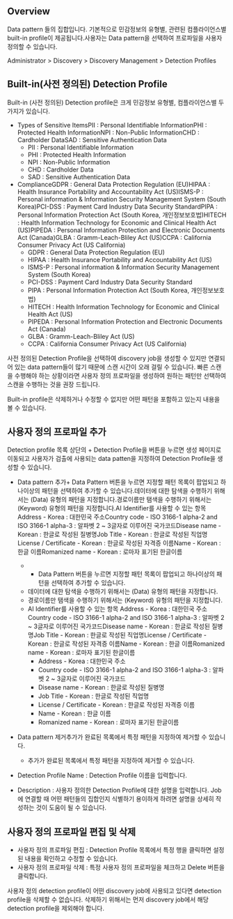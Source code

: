 ## Overview
Data pattern 들의 집합입니다. 기본적으로 민감정보의 유형별, 관련된 컴플라이언스별 built-in profile이 제공됩니다.사용자는 Data pattern을 선택하여 프로파일을 사용자 정의할 수 있습니다.

Administrator > Discovery > Discovery Management > Detection Profiles

## Built-in(사전 정의된) Detection Profile
Built-in (사전 정의된) Detection profile은 크게 민감정보 유형별, 컴플라이언스별 두가지가 있습니다.

* Types of Sensitive ItemsPII : Personal Identifiable InformationPHI : Protected Health InformationNPI : Non-Public InformationCHD : Cardholder DataSAD : Sensitive Authentication Data
  * PII : Personal Identifiable Information
  * PHI : Protected Health Information
  * NPI : Non-Public Information
  * CHD : Cardholder Data
  * SAD : Sensitive Authentication Data
* ComplianceGDPR : General Data Protection Regulation (EU)HIPAA : Health Insurance Portability and Accountability Act (US)ISMS-P : Personal information & Information Security Management System (South Korea)PCI-DSS : Payment Card Industry Data Security StandardPIPA : Personal Information Protection Act (South Korea, 개인정보보호법)HITECH : Health Information Technology for Economic and Clinical Health Act (US)PIPEDA : Personal Information Protection and Electronic Documents Act (Canada)GLBA : Gramm-Leach-Bliley Act (US)CCPA : California Consumer Privacy Act (US California)
  * GDPR : General Data Protection Regulation (EU)
  * HIPAA : Health Insurance Portability and Accountability Act (US)
  * ISMS-P : Personal information & Information Security Management System (South Korea)
  * PCI-DSS : Payment Card Industry Data Security Standard
  * PIPA : Personal Information Protection Act (South Korea, 개인정보보호법)
  * HITECH : Health Information Technology for Economic and Clinical Health Act (US)
  * PIPEDA : Personal Information Protection and Electronic Documents Act (Canada)
  * GLBA : Gramm-Leach-Bliley Act (US)
  * CCPA : California Consumer Privacy Act (US California)

사전 정의된 Detection Profile을 선택하여 discovery job을 생성할 수 있지만 연결되어 있는 data pattern들이 많기 때문에 스캔 시간이 오래 걸릴 수 있습니다. 빠른 스캔을 수행해야 하는 상황이라면 사용자 정의 프로파일을 생성하여 원하는 패턴만 선택하여 스캔을 수행하는 것을 권장 드립니다.

Built-in profile은 삭제하거나 수정할 수 없지만 어떤 패턴을 포함하고 있는지 내용을 볼 수 있습니다.

## 사용자 정의 프로파일 추가
Detection profile 목록 상단의 + Detection Profile을 버튼을 누르면 생성 페이지로 이동되고 사용자가 검출에 사용되는 data patten을 지정하여 Detection Profile을 생성할 수 있습니다.

* Data pattern 추가+ Data Pattern 버튼을 누르면 지정할 패턴 목록이 팝업되고 하나이상의 패턴을 선택하여 추가할 수 있습니다.데이터에 대한 탐색을 수행하기 위해서는 (Data) 유형의 패턴을 지정합니다.경로이름만 탬색을 수행하기 위해서는 (Keyword) 유형의 패턴을 지정합니다.AI Identifier를 사용할 수 있는 항목 Address - Korea : 대한민국 주소Country code - ISO 3166-1 alpha-2 and ISO 3166-1 alpha-3 : 알파벳 2 ~ 3글자로 이루어진 국가코드Disease name - Korean : 한글로 작성된 질병명Job Title - Korean : 한글로 작성된 직업명License / Certificate - Korean : 한글로 작성된 자격증 이름Name - Korean : 한글 이름Romanized name - Korean : 로마자 표기된 한글이름
  * + Data Pattern 버튼을 누르면 지정할 패턴 목록이 팝업되고 하나이상의 패턴을 선택하여 추가할 수 있습니다.
  * 데이터에 대한 탐색을 수행하기 위해서는 (Data) 유형의 패턴을 지정합니다.
  * 경로이름만 탬색을 수행하기 위해서는 (Keyword) 유형의 패턴을 지정합니다.
  * AI Identifier를 사용할 수 있는 항목 Address - Korea : 대한민국 주소Country code - ISO 3166-1 alpha-2 and ISO 3166-1 alpha-3 : 알파벳 2 ~ 3글자로 이루어진 국가코드Disease name - Korean : 한글로 작성된 질병명Job Title - Korean : 한글로 작성된 직업명License / Certificate - Korean : 한글로 작성된 자격증 이름Name - Korean : 한글 이름Romanized name - Korean : 로마자 표기된 한글이름
    * Address - Korea : 대한민국 주소
    * Country code - ISO 3166-1 alpha-2 and ISO 3166-1 alpha-3 : 알파벳 2 ~ 3글자로 이루어진 국가코드
    * Disease name - Korean : 한글로 작성된 질병명
    * Job Title - Korean : 한글로 작성된 직업명
    * License / Certificate - Korean : 한글로 작성된 자격증 이름
    * Name - Korean : 한글 이름
    * Romanized name - Korean : 로마자 표기된 한글이름

* Data pattern 제거추가가 완료된 목록에서 특정 패턴을 지정하여 제거할 수 있습니다.
  * 추가가 완료된 목록에서 특정 패턴을 지정하여 제거할 수 있습니다.
* Detection Profile Name : Detection Profile 이름을 입력합니다.
* Description : 사용자 정의한 Detection Profile에 대한 설명을 입력합니다. Job에 연결할 때 어떤 패턴들의 집합인지 식별하기 용이하게 하려면 설명을 상세히 작성하는 것이 도움이 될 수 있습니다.

## 사용자 정의 프로파일 편집 및 삭제
* 사용자 정의 프로파일 편집 : Detection Profile 목록에서 특정 행을 클릭하면 설정된 내용을 확인하고 수정할 수 있습니다.
* 사용자 정의 프로파일 삭제 : 특정 사용자 정의 프로파일을 체크하고 Delete 버튼을 클릭합니다.

사용자 정의 detection profile이 어떤 discovery job에 사용되고 있다면 detection profile을 삭제할 수 없습니다. 삭제하기 위해서는 먼저 discovery job에서 해당 detection profile을 제외해야 합니다.
